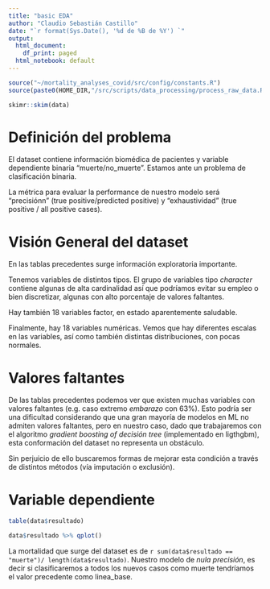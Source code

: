 ```yaml
---
title: "basic EDA"
author: "Claudio Sebastián Castillo"
date: "`r format(Sys.Date(), '%d de %B de %Y') `"
output:
  html_document:
    df_print: paged
  html_notebook: default
---
```


```r
source("~/mortality_analyses_covid/src/config/constants.R")
source(paste0(HOME_DIR,"/src/scripts/data_processing/process_raw_data.R"))
```

```r
skimr::skim(data)
```

# Definición del problema

El dataset contiene información biomédica de pacientes y variable dependiente binaria "muerte/no_muerte". Estamos ante un problema de clasificación binaria.  

La métrica para evaluar la performance de nuestro modelo será "precisiónn" (true positive/predicted positive) y "exhaustividad" (true positive / all positive cases).    


# Visión General del dataset

En las tablas precedentes surge información exploratoria importante.    

Tenemos variables de distintos tipos. El grupo de variables tipo *character* contiene algunas de alta cardinalidad así que podríamos evitar su empleo o bien discretizar, algunas con alto porcentaje de valores faltantes. 

Hay también 18 variables factor, en estado aparentemente saludable. 

Finalmente, hay 18 variables numéricas. Vemos que hay diferentes escalas en las variables, así como también distintas distribuciones, con pocas normales. 


# Valores faltantes

De las tablas precedentes podemos ver que existen muchas variables con valores faltantes (e.g. caso extremo *embarazo* con 63%). Esto podría ser una dificultad considerando que una gran mayoría de modelos en ML no admiten valores faltantes, pero en nuestro caso, dado que trabajaremos con el algoritmo *gradient boosting of decisión tree* (implementado en ligthgbm), esta conformación del dataset no representa un obstáculo. 

Sin perjuicio de ello buscaremos formas de mejorar esta condición a través de distintos métodos (vía imputación o exclusión). 

# Variable dependiente

```r
table(data$resultado) 
```
 

```r
data$resultado %>% qplot()
```
La mortalidad que surge del dataset es de `r sum(data$resultado == "muerte")/ length(data$resultado)`. Nuestro modelo de *nula precisión*, es decir si clasificaremos a todos los nuevos casos como muerte tendríamos el valor precedente como linea_base.  











